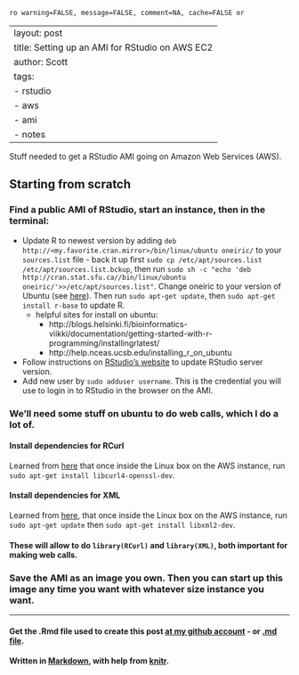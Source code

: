 `ro warning=FALSE, message=FALSE, comment=NA, cache=FALSE or`

---
layout: post
title: Setting up an AMI for RStudio on AWS EC2
author: Scott
tags:
- rstudio
- aws
- ami
- notes
---


Stuff needed to get a RStudio AMI going on Amazon Web Services (AWS). 

## Starting from scratch 

### Find a public AMI of RStudio, start an instance, then in the terminal:

+ Update R to newest version by adding `deb http://<my.favorite.cran.mirror>/bin/linux/ubuntu oneiric/` to your `sources.list` file - back it up first `sudo cp /etc/apt/sources.list /etc/apt/sources.list.bckup`, then run `sudo sh -c "echo 'deb http://cran.stat.sfu.ca//bin/linux/ubuntu oneiric/'>>/etc/apt/sources.list"`. Change oneiric to your version of Ubuntu (see [here](http://cran.r-project.org/bin/linux/ubuntu/)). Then run `sudo apt-get update`, then `sudo apt-get install r-base` to update R.
	+ helpful sites for install on ubuntu: 
		+ http://blogs.helsinki.fi/bioinformatics-viikki/documentation/getting-started-with-r-programming/installingrlatest/
		+ http://help.nceas.ucsb.edu/installing_r_on_ubuntu
+ Follow instructions on [RStudio's website](http://rstudio.org/download/server) to update RStudio server version.
+ Add new user by `sudo adduser username`.  This is the credential you will use to login in to RStudio in the browser on the AMI. 

### We'll need some stuff on ubuntu to do web calls, which I do a lot of.  

#### Install dependencies for RCurl 
Learned from [here](http://www.omegahat.org/RCurl/FAQ.html) that once inside the Linux box on the AWS instance, run `sudo apt-get install libcurl4-openssl-dev`. 

#### Install dependencies for XML
Learned from [here](http://stackoverflow.com/questions/7765429/unable-to-install-r-package-in-ubuntu-11-04), that once inside the Linux box on the AWS instance, run `sudo apt-get update` then `sudo apt-get install libxml2-dev`. 

#### These will allow to do `library(RCurl)` and `library(XML)`, both important for making web calls. 

### Save the AMI as an image you own.  Then you can start up this image any time you want with whatever size instance you want. 


*********
#### Get the .Rmd file used to create this post [at my github account](https://github.com/SChamberlain/scott/blob/master/_drafts/2012-09-26-using-aws.Rmd) - or [.md file](https://github.com/SChamberlain/scott/tree/master/_posts/2012-09-26-using-aws.md).

#### Written in [Markdown](http://daringfireball.net/projects/markdown/), with help from [knitr](http://yihui.name/knitr/).